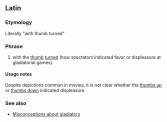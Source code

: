 ==Latin==

===Etymology===
Literally "with thumb turned"

===Phrase===
{{infl|la|phrase|head=[[pollex|pollice]] [[versus|versō]]}}

# with the [[thumb]] [[turn]]ed (how spectators indicated favor or displeasure at gladiatorial games).

====Usage notes====
Despite depictions common in movies, it is not clear whether the [[thumbs up]] or [[thumbs down]] indicated displeasure.

===See also===
* [[w:Gladiator#Misconceptions|Misconceptions about gladiators]]